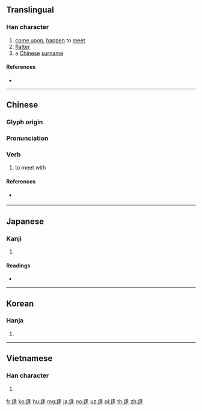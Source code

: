 {{character info/new}}
==Translingual==

===Han character===
{{Han char|rn=162|rad=辵|as=07|sn=11|four=37304|canj=YHEJ|ids=⿺辶夆}}

# [[come upon]], [[happen]] to [[meet]]
# [[flatter]]
# a [[Chinese]] [[surname]]

====References====
* {{Han ref|kx=1258.160|dkj=38901|dj=1746.100|hdz=63844.020|uh=9022|ud=36898|bh=B37B|bd=45947}}

----

==Chinese==
{{zh-forms}}

===Glyph origin===
{{Han etym}}

===Pronunciation===
{{zh-pron
|m=féng,péng,páng
|c=fung4
|mn=hông
|mc=y
|oc=y
|ma=
|cat=v,pn
}}

===Verb===
{{zh-verb}}

# to meet with
#: {{zh-l|相逢}}

====References====
* {{qualifier|Min Nan}} {{thcwd|41180}}

----

==Japanese==

===Kanji===
{{ja-kanji|grade=n|rs=辵07}}

# {{defn|lang=ja|sort=辵07}}

====Readings====
* {{ja-readings|goon=[[ぶ]] (bu)|kanon=[[ほう]] (hō)|kun=[[あう]] (au), [[むかう]] (mukau), [[あい]] (ai)|nanori=}}

----

==Korean==

===Hanja===
{{ko-hanja|hangeul=봉|eumhun=|rv=bong|mr=pong|y=pong}}

# {{defn|lang=ko|sort=辵07}}

----

==Vietnamese==

===Han character===
{{vi-hantu|[[phùng]], [[buồng]]|rs=辵07}}

# {{defn|lang=vi|sort=辵07}}

[[fr:逢]]
[[ko:逢]]
[[hu:逢]]
[[mg:逢]]
[[ja:逢]]
[[no:逢]]
[[uz:逢]]
[[pl:逢]]
[[th:逢]]
[[zh:逢]]